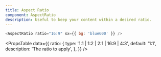 ```yaml
---
title: Aspect Ratio
component: AspectRatio
description: Useful to keep your content within a desired ratio.
---
```


```js live
<AspectRatio ratio="16:9" sx={{ bg: 'blue600' }} />
```

<PropsTable
  data={{
    ratio: {
      type: '1:1 | 1:2 | 2:1 | 16:9 | 4:3',
      default: '1:1',
      description: 'The ratio to apply',
    },
  }}
/>
